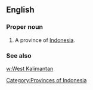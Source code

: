 ==English==

===Proper noun===
{{en-proper noun}}

# A province of [[Indonesia]].

===See also===
[[w:West Kalimantan]]


[[Category:Provinces of Indonesia]]